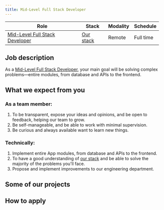 ```yaml
---
title: Mid-Level Full Stack Developer
---
```



| Role                                                                                            | Stack                                       | Modality | Schedule  |
| ----------------------------------------------------------------------------------------------- | ------------------------------------------- | -------- | --------- |
| [Mid-Level Full Stack Developer](/docs/engineering/career/roles#mid-level-full-stack-developer) | [Our stack](/docs/engineering/technologies) | Remote   | Full time |

## Job description

<InitialJobDescription />

As a [Mid-Level Full Stack Developer](/docs/engineering/career/roles#mid-level-full-stack-developer), your main goal will be solving complex problems—entire modules, from database and APIs to the frontend.

## What we expect from you

<InitialExpectations />

### As a team member:

1. To be transparent, expose your ideas and opinions, and be open to feedback, helping our team to grow.
1. Be self-manageable, and be able to work with minimal supervision.
1. Be curious and always available want to learn new things.

### Technically:

1. Implement entire App modules, from database and APIs to the frontend.
1. To have a good understanding of [our stack](/docs/engineering/technologies) and be able to solve the majority of the problems you'll face.
1. Propose and implement improvements to our engineering department.

<!-- ## What we offer -->

## Some of our projects

<SomeProjects />

## How to apply

<HowToApply />
